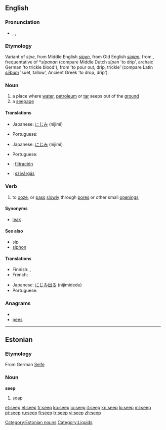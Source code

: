 {{wikipedia}}
==English==

===Pronunciation===
* {{enPR|sēp}}, {{IPA|/siːp/}}, {{SAMPA|/si:p/}}
*: {{rhymes|iːp}}

===Etymology===
Variant of ''sipe'', from Middle English ''[[sipen]]'', from Old English ''[[sipian]]'', from {{proto|Germanic|sīpōjanan}},  frequentative of *''sīpanan'' (compare Middle Dutch ''sīpen'' 'to drip', archaic German {{term|seifen}} 'to trickle blood'), from {{proto|Indo-European|seib, sib-}} 'to pour out, drip, trickle' (compare Latin ''[[sebum#Latin|sēbum]]'' 'suet, tallow', Ancient Greek {{term|εἴβω|lang=grc|tr=eíbō}} 'to drop, drip').

===Noun===
{{en-noun}}

# a place where [[water]], [[petroleum]] or [[tar]] seeps out of the [[ground]]
# a [[seepage]]

====Translations====
{{trans-top|a place where water seeps out of the ground}}
* Japanese: [[にじみ]] (nijimi)
{{trans-mid}}
* Portuguese: {{t+|pt|jazida|f}}
{{trans-bottom}}

{{trans-top|a seepage}}
* Japanese: [[にじみ]] (nijimi)
{{trans-mid}}
* Portuguese: {{t|pt|infiltração|f}}
{{trans-bottom}}

{{checktrans}}
* {{ttbc|Spanish}}: [[filtración]]
* {{ttbc|Hungarian}}: [[szivárgás]]

===Verb===
{{en-verb}}

# to [[ooze]], or [[pass]] [[slowly]] through [[pore]]s or other small [[opening]]s

====Synonyms====
* [[leak]]

====See also====
* [[sip]]
* [[siphon]]

====Translations====
{{trans-top|to ooze through pores}}
* Finnish: {{t-|fi|tihkua}}, {{t+|fi|vuotaa}}
* French: {{t|fr|s'infiltrer}}
{{trans-mid}}
* Japanese: [[にじみ出る]] (nijimidedu)
* Portuguese: {{t|pt|escoar}}
{{trans-bottom}}

===Anagrams===
* {{alphagram|[[eeps#English|eeps]]}} 
* [[pees#English|pees]]

----

==Estonian==

===Etymology===
From German [[Seife]]

===Noun===
'''seep'''

# [[soap]]

[[Category:Estonian nouns]]
[[Category:Liquids]]

[[et:seep]]
[[el:seep]]
[[fr:seep]]
[[ko:seep]]
[[io:seep]]
[[it:seep]]
[[kn:seep]]
[[lo:seep]]
[[ml:seep]]
[[pt:seep]]
[[ru:seep]]
[[fi:seep]]
[[tr:seep]]
[[vi:seep]]
[[zh:seep]]